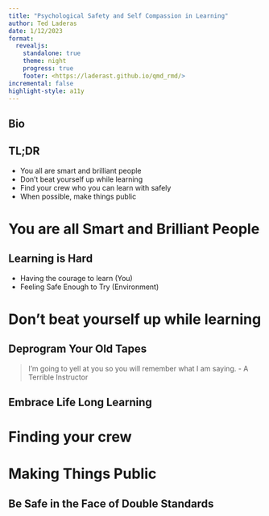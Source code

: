 ```yaml
---
title: "Psychological Safety and Self Compassion in Learning"
author: Ted Laderas
date: 1/12/2023
format: 
  revealjs:
    standalone: true
    theme: night
    progress: true
    footer: <https://laderast.github.io/qmd_rmd/>
incremental: false
highlight-style: a11y
---
```


## Bio




## TL;DR

- You all are smart and brilliant people
- Don't beat yourself up while learning
- Find your crew who you can learn with safely
- When possible, make things public

# You are all Smart and Brilliant People

## Learning is Hard

- Having the courage to learn (You)
- Feeling Safe Enough to Try (Environment)

# Don't beat yourself up while learning

## Deprogram Your Old Tapes

> I'm going to yell at you so you will remember what I am saying. - A Terrible Instructor

## Embrace Life Long Learning


# Finding your crew


# Making Things Public

## Be Safe in the Face of Double Standards